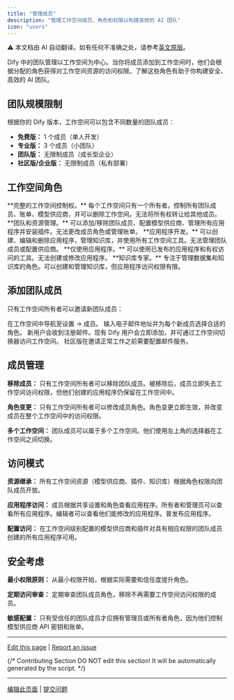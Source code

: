 ```yaml
---
title: "管理成员"
description: "管理工作空间成员、角色和权限以构建高效的 AI 团队"
icon: "users"
---
```


<Note> ⚠️ 本文档由 AI 自动翻译。如有任何不准确之处，请参考[英文原版](/en/documentation/pages/workspace/team-members-management)。</Note>


Dify 中的团队管理以工作空间为中心。当你将成员添加到工作空间时，他们会根据分配的角色获得对工作空间资源的访问权限。了解这些角色有助于你构建安全、高效的 AI 团队。

## 团队规模限制

根据你的 Dify 版本，工作空间可以包含不同数量的团队成员：

- **免费版：** 1 个成员（单人开发）
- **专业版：** 3 个成员（小团队）
- **团队版：** 无限制成员（成长型企业）
- **社区版/企业版：** 无限制成员（私有部署）

## 工作空间角色

<AccordionGroup>
  <Accordion title="所有者">
    **完整的工作空间控制权。** 每个工作空间只有一个所有者。控制所有团队成员、账单、模型供应商，并可以删除工作空间。无法将所有权转让给其他成员。
  </Accordion>
  
  <Accordion title="管理员">
    **团队和资源管理。** 可以添加/移除团队成员、配置模型供应商、管理所有应用程序并安装插件。无法更改成员角色或管理账单。
  </Accordion>
  
  <Accordion title="编辑者">
    **应用程序开发。** 可以创建、编辑和删除应用程序，管理知识库，并使用所有工作空间工具。无法管理团队成员或配置供应商。
  </Accordion>
  
  <Accordion title="普通成员">
    **仅使用应用程序。** 可以使用已发布的应用程序和有权访问的工具。无法创建或修改应用程序。
  </Accordion>
  
  <Accordion title="数据集操作员">
    **知识库专家。** 专注于管理数据集和知识库的角色。可以创建和管理知识库，但应用程序访问权限有限。
  </Accordion>
</AccordionGroup>

## 添加团队成员

只有工作空间所有者可以邀请新团队成员：

<Steps>
  <Step title="访问成员管理">
    在工作空间中导航至设置 → 成员。
  </Step>
  
  <Step title="发送邀请">
    输入电子邮件地址并为每个新成员选择合适的角色。
  </Step>
  
  <Step title="处理邀请">
    新用户会收到注册邮件。现有 Dify 用户会立即添加，并可通过工作空间切换器访问工作空间。
  </Step>
</Steps>

<Info>
社区版在邀请正常工作之前需要配置邮件服务。
</Info>

## 成员管理

**移除成员：** 只有工作空间所有者可以移除团队成员。被移除后，成员立即失去工作空间访问权限，但他们创建的应用程序仍保留在工作空间中。

**角色变更：** 只有工作空间所有者可以修改成员角色。角色变更立即生效，并改变成员在整个工作空间中的访问权限。

**多个工作空间：** 团队成员可以属于多个工作空间。他们使用左上角的选择器在工作空间之间切换。

## 访问模式

**资源继承：** 所有工作空间资源（模型供应商、插件、知识库）根据角色权限向团队成员开放。

**应用程序访问：** 成员根据共享设置和角色查看应用程序。所有者和管理员可以查看所有应用程序。编辑者可以查看他们能修改的应用程序。普发布应用程序。

**配置访问：** 在工作空间级别配置的模型供应商和插件对具有相应权限的团队成员创建的所有应用程序可用。

## 安全考虑

**最小权限原则：** 从最小权限开始，根据实际需要和信任度提升角色。

**定期访问审查：** 定期审查团队成员角色，移除不再需要工作空间访问权限的成员。

**敏感配置：** 只有受信任的团队成员才应拥有管理员或所有者角色，因为他们控制模型供应商 API 密钥和账单。

---

[Edit this page](https://github.com/langgenius/dify-docs/edit/main/en/guides/management/team-members-management.mdx) | [Report an issue](https://github.com/langgenius/dify-docs/issues/new?template=docs.yml)

{/*
Contributing Section
DO NOT edit this section!
It will be automatically generated by the script.
*/}

---

[编辑此页面](https://github.com/langgenius/dify-docs/edit/main/zh-hans/documentation/pages/workspace/team-members-management.mdx) | [提交问题](https://github.com/langgenius/dify-docs/issues/new?template=docs.yml)

